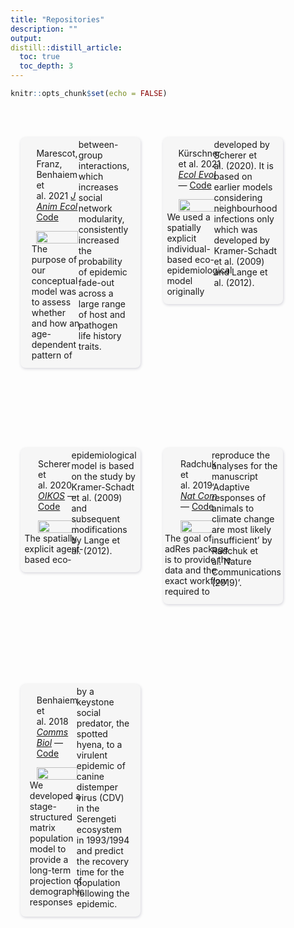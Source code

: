```yaml
---
title: "Repositories"
description: ""
output:
distill::distill_article:
  toc: true
  toc_depth: 3
---
```


```r
knitr::opts_chunk$set(echo = FALSE)
```

<style>
.card-wrapper-wide {
  list-style: none;
  padding: 0;
  margin: 0;
  display: inline-grid;
  grid-template-columns: repeat(auto-fit, minmax(.5ch, 32ch));
  grid-gap: 1.5rem;
  max-width: 20vw;
  width: 210ch;
  padding: 3rem 1rem 5rem 1rem;
  overflow: hidden;
  place-self: center;
  justify-content: center; 
}

.card-wide {
  background-color: #f6f6f6;
  box-shadow: 0.05rem 0.1rem 0.3rem -0.03rem rgba(17, 10, 49, 0.2);
  transition: 0.3s;
  padding: 3px 28px 12px 28px;
  border-radius: 0.5rem;
  margin: auto;
  place-items: center;
  -webkit-columns: 40px 2;
  /* Chrome, Safari, Opera */
  -moz-columns: 60px 2;
  /* Firefox */
  columns: 60px 2;
  }
  
.card-column {
  float: left;
  position: relative;
  width: 100%;
  padding: 6px;
} 

li.card {
  float: left;
  position: relative;
  width: 100%;
  padding: 6px;
}

</style>


<ul class="card-wrapper-wide">
   <liw class="card-wide">
<div class="card-content">Marescot, Franz, Benhaiem et al. 2021 [*J Anim Ecol*](https://doi.org/10.1111/1365-2656.13555)   [Code](https://github.com/EcoDynIZW/Marescot_Franz_Benhaiem_2021_JAnimEcol) 


![](img/Marescot_Franz_Benhaiem_2021.png){width=100%}</div>

<div class="card-content">The purpose of our conceptual model was to assess whether and how an age-dependent pattern of between-group interactions, which increases social network modularity, consistently increased the probability of epidemic fade-out across a large range of host and pathogen life history traits.</div>
  </div>
  
</ul>

<ul class="card-wrapper-wide">
   <li class="card-wide">
<div class="card-content">Kürschner et al. 2021 [*Ecol Evol*](http://doi.org/10.1002/ece3.7478) — [Code](https://github.com/EcoDynIZW/Kuerschner_2021_EcolEvol)


![](img/kuerschner_2021.png){width=100%}</div>

<div class="card-content">We used a spatially explicit individual-based eco-epidemiological model originally developed by Scherer et al. (2020). It is based on earlier models considering neighbourhood infections only which was developed by Kramer-Schadt et al. (2009) and Lange et al. (2012).</div>
  </li>
  
</ul>

<ul class="card-wrapper-wide">
   <li class="card-wide">
<div class="card-content">Scherer et al. 2020 [*OIKOS*](http://doi.org/10.1111/oik.07002) — [Code](https://github.com/EcoDynIZW/Scherer_2020_OIKOS)

![](img/scherer_2020.png){width=100%}</div>

<div class="card-content">The spatially explicit agent‐based eco‐epidemiological model is based on the study by Kramer-Schadt et al. (2009) and subsequent modifications by Lange et al. (2012).</div>
  </li>
  
</ul>

<ul class="card-wrapper-wide">
   <li class="card-wide">
<div class="card-content">Radchuk et al. 2019 [*Nat Com*](http://doi.org/10.1038/s41467-019-10924-4) — [Code](https://github.com/EcoDynIZW/Radchuk_2019_NatCom)

![](img/radchuk_2019.png){width=100%}</div>

<div class="card-content">The goal of adRes package is to provide the data and the exact workflow required to reproduce the analyses for the manuscript 'Adaptive responses of animals to climate change are most likely insufficient' by Radchuk et al. Nature Communications (2019)'.</div>
  </li>
  
</ul>

<ul class="card-wrapper-wide">
   <li class="card-wide">
<div class="card-content">Benhaiem et al. 2018 [*Comms Biol*](http://doi.org/10.1038/s42003-018-0197-1) — [Code](https://github.com/EcoDynIZW/Benhaiem_2018_CommsBio)

![](img/benhaiem_2018.png){width=100%}</div>

<div class="card-content">We developed a stage-structured matrix population model to provide a long-term projection of demographic responses by a keystone social predator, the spotted hyena, to a virulent epidemic of canine distemper virus (CDV) in the Serengeti ecosystem in 1993/1994 and predict the recovery time for the population following the epidemic.</div>
  </li>
  
</ul>


